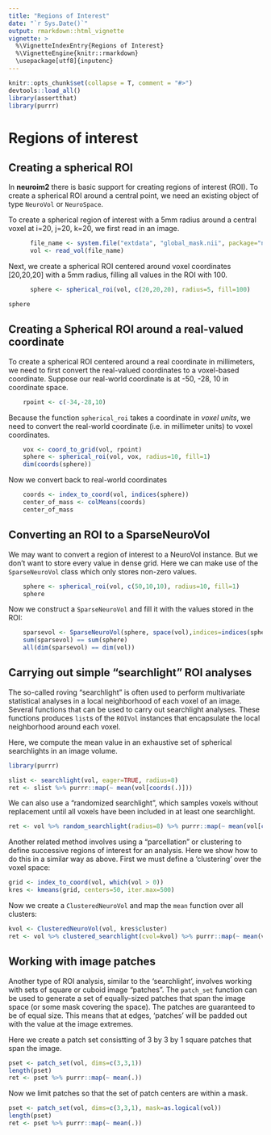 ```yaml
---
title: "Regions of Interest"
date: "`r Sys.Date()`"
output: rmarkdown::html_vignette
vignette: >
  %\VignetteIndexEntry{Regions of Interest}
  %\VignetteEngine{knitr::rmarkdown}
  \usepackage[utf8]{inputenc}
---
```


```r
knitr::opts_chunk$set(collapse = T, comment = "#>")
devtools::load_all()
library(assertthat)
library(purrr)
```


Regions of interest
===================

## Creating a spherical ROI

In **neuroim2** there is basic support for creating regions of interest (ROI). To create a spherical ROI around a central point, we need an existing object of type `NeuroVol` or `NeuroSpace`.

To create a spherical region of interest with a 5mm radius around a central voxel at i=20, j=20, k=20, we first read in an image.

```r
  
      file_name <- system.file("extdata", "global_mask.nii", package="neuroim2")
      vol <- read_vol(file_name)
```

Next, we create a spherical ROI centered around voxel coordinates [20,20,20] with a 5mm radius, 
filling all values in the ROI with 100.

```r
      sphere <- spherical_roi(vol, c(20,20,20), radius=5, fill=100)
```


```r
sphere
```


## Creating a Spherical ROI around a real-valued coordinate

To create a spherical ROI centered around a real coordinate in millimeters, we need to first convert the real-valued coordinates to a voxel-based coordinate.
Suppose our real-world coordinate is at -50, -28, 10 in coordinate space.

```r

    rpoint <- c(-34,-28,10)
```
    
Because the function `spherical_roi` takes a coordinate in *voxel units*, we need to convert the real-world coordinate (i.e. in millimeter units) to voxel coordinates.

```r
    
    vox <- coord_to_grid(vol, rpoint)
    sphere <- spherical_roi(vol, vox, radius=10, fill=1)
    dim(coords(sphere))
```
    
Now we convert back to real-world coordinates

```r
    coords <- index_to_coord(vol, indices(sphere))
    center_of_mass <- colMeans(coords)
    center_of_mass
```

    
## Converting an ROI to a SparseNeuroVol

We may want to convert a region of interest to a NeuroVol instance. But we don't want to store every value in dense grid. Here we can make use of the `SparseNeuroVol` class which only stores non-zero values. 

```r
    
    sphere <- spherical_roi(vol, c(50,10,10), radius=10, fill=1)
    sphere
```
    
Now we construct a `SparseNeuroVol` and fill it with the values stored in the ROI:

```r
    sparsevol <- SparseNeuroVol(sphere, space(vol),indices=indices(sphere))
    sum(sparsevol) == sum(sphere)
    all(dim(sparsevol) == dim(vol))
```

## Carrying out simple "searchlight" ROI analyses

The so-called roving "searchlight" is often used to perform multivariate statistical analyses in a local neighborhood of each voxel of an image. Several functions that can be used to carry out searchlight analyses. These functions produces `list`s of the `ROIVol` instances that encapsulate the local neighborhood around each voxel.

Here, we compute the mean value in an exhaustive set of spherical searchlights in an image volume.

```r
library(purrr)

slist <- searchlight(vol, eager=TRUE, radius=8)
ret <- slist %>% purrr::map(~ mean(vol[coords(.)]))
```

We can also use a "randomized searchlight", which samples voxels without replacement until all voxels have been included in at least one searchlight. 

```r
ret <- vol %>% random_searchlight(radius=8) %>% purrr::map(~ mean(vol[coords(.)]))
```

Another related method involves using a "parcellation" or clustering to define successive regions of interest for an analysis. Here we show how to do this in a similar way as above. First we must define a 'clustering' over the voxel space:

```r

grid <- index_to_coord(vol, which(vol > 0))
kres <- kmeans(grid, centers=50, iter.max=500)
```

Now we create a `ClusteredNeuroVol` and map the `mean` function over all clusters:

```r
kvol <- ClusteredNeuroVol(vol, kres$cluster)
ret <- vol %>% clustered_searchlight(cvol=kvol) %>% purrr::map(~ mean(vol[coords(.)]))

```

## Working with image patches

Another type of ROI analysis, similar to the 'searchlight', involves working with sets of square or cuboid image "patches". The `patch_set` function can be used to generate a set of equally-sized patches that span the image space (or some mask covering the space). The patches are guaranteed to be of equal size. This means that at edges, 'patches' will be padded out with the value at the image extremes.

Here we create a patch set consistting of 3 by 3 by 1 square patches that span the image.

```r

pset <- patch_set(vol, dims=c(3,3,1))
length(pset)
ret <- pset %>% purrr::map(~ mean(.))

```

Now we limit patches so that the set of patch centers are within a mask.

```r

pset <- patch_set(vol, dims=c(3,3,1), mask=as.logical(vol))
length(pset)
ret <- pset %>% purrr::map(~ mean(.))

```
    
